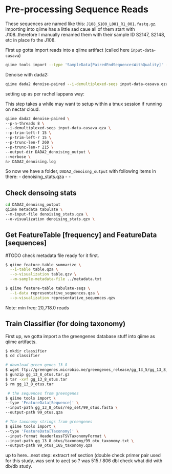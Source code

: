 # Pre-processing Sequence Reads

These sequences are named like this: `J108_S100_L001_R1_001.fastq.gz`. importing into qiime has a little sad caue all of them start with J108..therefore I manually renamed them with their sample ID S2147, S2148, etc in place fo the J108.

First up gotta import reads into a qiime artifact (called here `input-data-casava`)

```bash
qiime tools import --type 'SampleData[PairedEndSequencesWithQuality]' --input-path data-raw/ --input-format CasavaOneEightSingleLanePerSampleDirFmt --output-path input-data-casava.qza
```

Denoise with dada2:

```bash
qiime dada2 denoise-paired --i-demultiplexed-seqs input-data-casava.qza --p-trim-left-f 15 --p-trim-left-r 15 --p-trunc-len-f 260 --p-trunc-len-r 215 --o-table table.qza --o-representative-sequences rep-seqs.qza --o-denoising-stats denoising-stats.qza
```

setting up as  per rachel lappans way:

This step takes a while may want to setup within a tmux session if running on nectar cloud. 
```bash
qiime dada2 denoise-paired \
--p-n-threads 8 \
--i-demultiplexed-seqs input-data-casava.qza \
--p-trim-left-f 15 \
--p-trim-left-r 15 \
--p-trunc-len-f 260 \
--p-trunc-len-r 215 \
--output-dir DADA2_denoising_output \
--verbose \
&> DADA2_denoising.log
```

So now we have a folder, `DADA2_denoisng_output` with following items in there:
- denoising_stats.qza 
- 
- 

## Check densoing stats
```bash
cd DADA2_denoisng_output
qiime metadata tabulate \
--m-input-file denoising_stats.qza \
--o-visualization denoising_stats.qzv \
```

## Get FeatureTable [frequency] and FeatureData [sequences]

#TODO check metadata file ready for it first.

```bash
$ qiime feature-table summarize \
  --i-table table.qza \
  --o-visualization table.qzv \
  --m-sample-metadata-file ../metadata.txt 

$ qiime feature-table tabulate-seqs \
  --i-data representative_sequences.qza \
  --o-visualization representative_sequences.qzv
```

Note: min freq: 20,718.0 reads


## Train Classifier (for doing taxonomy)

First up, we gotta import a the greengenes database stuff into qiime as qiime artifacts.

```bash
$ mkdir classifier
$ cd classifier

# download green genes 13_8
$ wget ftp://greengenes.microbio.me/greengenes_release/gg_13_5/gg_13_8_otus.tar.gz
$ gunzip gg_13_8_otus.tar.gz
$ tar -xvf gg_13_8_otus.tar
$ rm gg_13_8_otus.tar

 # the sequences from greengenes
$ qiime tools import \
--type 'FeatureData[Sequence]' \
--input-path gg_13_8_otus/rep_set/99_otus.fasta \
--output-path 99_otus.qza

# The taxonomy strings from greengenes
$ qiime tools import \
--type 'FeatureData[Taxonomy]' \
--input-format HeaderlessTSVTaxonomyFormat \
--input-path gg_13_8_otus/taxonomy/99_otu_taxonomy.txt \
--output-path 99_otus_16S_taxonomy.qza

```

up to here...next step: extracrt ref section (double check primer pair used for this study..was sent to aec)
so ? was 515 / 806 dbl check what did with db/db study.

